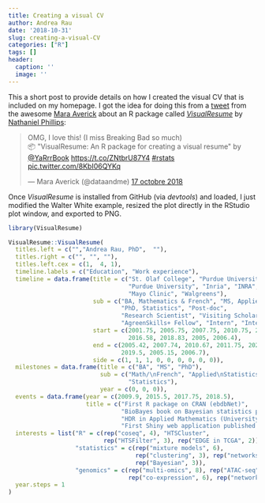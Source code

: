 ```yaml
---
title: Creating a visual CV
author: Andrea Rau
date: '2018-10-31'
slug: creating-a-visual-CV
categories: ["R"]
tags: []
header:
  caption: ''
  image: ''
---
```


This a short post to provide details on how I created the visual CV that is included on my homepage. I got the idea for doing this from a [tweet](https://twitter.com/dataandme/status/1052527057496940544) from the awesome [Mara Averick](https://maraaverick.rbind.io/about/) about an R package called [*VisualResume*](https://github.com/ndphillips/VisualResume) by [Nathaniel Phillips](http://ndphillips.github.io/):

<blockquote class="twitter-tweet" data-lang="fr"><p lang="en" dir="ltr">OMG, I love this! (I miss Breaking Bad so much)<br>📦 &quot;VisualResume: An R package for creating a visual resume&quot; by <a href="https://twitter.com/YaRrrBook?ref_src=twsrc%5Etfw">@YaRrrBook</a> <a href="https://t.co/ZNtbrU87Y4">https://t.co/ZNtbrU87Y4</a> <a href="https://twitter.com/hashtag/rstats?src=hash&amp;ref_src=twsrc%5Etfw">#rstats</a> <a href="https://t.co/8KbI06QYKq">pic.twitter.com/8KbI06QYKq</a></p>&mdash; Mara Averick (@dataandme) <a href="https://twitter.com/dataandme/status/1052527057496940544?ref_src=twsrc%5Etfw">17 octobre 2018</a></blockquote>
<script async src="https://platform.twitter.com/widgets.js" charset="utf-8"></script>

Once *VisualResume* is installed from GitHub (via *devtools*) and loaded, I just modified the Walter White example, resized the plot directly in the RStudio plot window, and exported to PNG.

```r
library(VisualResume)

VisualResume::VisualResume(
  titles.left = c("","Andrea Rau, PhD",  ""),
  titles.right = c("", "", ""),
  titles.left.cex = c(1,  4, 1),
  timeline.labels = c("Education", "Work experience"),
  timeline = data.frame(title = c("St. Olaf College", "Purdue University", 
                                  "Purdue University", "Inria", "INRA", "UWM", "UWM",
                                  "Mayo Clinic", "Walgreens"),
                        sub = c("BA, Mathematics & French", "MS, Applied Statistics", 
                                "PhD, Statistics", "Post-doc", 
                                "Research Scientist", "Visiting Scholar", 
                                "AgreenSkills+ Fellow", "Intern", "Intern"),
                        start = c(2001.75, 2005.75, 2007.75, 2010.75, 2011.75, 
                                  2016.58, 2018.83, 2005, 2006.4),
                        end = c(2005.42, 2007.74, 2010.67, 2011.75, 2020, 2016.75, 
                                2019.5, 2005.15, 2006.7),
                        side = c(1, 1, 1, 0, 0, 0, 0, 0, 0)),
  milestones = data.frame(title = c("BA", "MS", "PhD"),
                          sub = c("Math/\nFrench", "Applied\nStatistics", 
                                  "Statistics"),
                          year = c(0, 0, 0)),
  events = data.frame(year = c(2009.9, 2015.5, 2017.75, 2018.5),
                      title = c("First R package on CRAN (ebdbNet)",
                                "BioBayes book on Bayesian statistics published",
                                "HDR in Applied Mathematics (University d'Evry-Val-d'Essonne)",
                                "First Shiny web application published (EDGE in TCGA)")),
  interests = list("R" = c(rep("coseq", 4), "HTSCluster",
                           rep("HTSFilter", 3), rep("EDGE in TCGA", 2)), 
                   "statistics" = c(rep("mixture models", 6), 
                                    rep("clustering", 3), rep("networks", 5), 
                                    rep("Bayesian", 3)),
                   "genomics" = c(rep("multi-omics", 8), rep("ATAC-seq", 2), 
                                  rep("co-expression", 6), rep("networks", 3))),
  year.steps = 1
)
```


